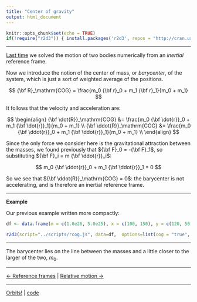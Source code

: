 ```yaml
---
title: "Center of gravity"
output: html_document
---
```


```r
knitr::opts_chunk$set(echo = TRUE)
if(!require("r2d3")) { install.packages('r2d3', repos = "http://cran.us.r-project.org"); library("r2d3") }
```

***

[Last time](./orbits.html) we solved the motion of two bodies numerically from an *inertial* reference frame.

Now we introduce the notion of the center of mass, or *barycenter*, of the system, which is just a sort of weighted average of the positions.

$$
{\bf R}_\mathrm{COG} = \frac{m_0 {\bf r}_0 + m_1 {\bf r}_1}{m_0 + m_1}
$$

It follows that the velocity and acceleration are:

$$
\begin{align}
{\bf \dot{R}}_\mathrm{COG} &= \frac{m_0 {\bf \dot{r}}_0 + m_1 {\bf \dot{r}}_1}{m_0 + m_1} \\
{\bf \ddot{R}}_\mathrm{COG} &= \frac{m_0 {\bf \ddot{r}}_0 + m_1 {\bf \ddot{r}}_1}{m_0 + m_1} \\
\end{align}
$$

Since the only force we consider here is the gravitational attraction between the masses, we found previously that ${\bf F}_0 = -{\bf F}_1$, so substituting ${\bf F}_i = m {\bf \ddot{r}}_i$:

$$
m_0 {\bf \ddot{r}}_0 + m_1 {\bf \ddot{r}}_1 = 0
$$

So we see that ${\bf \ddot{R}}_\mathrm{COG} = 0$: the barycenter is not accelerating, and is therefore an inertial reference frame.

***

**Example**

Our previous example written more compactly:

```r
df <- data.frame(m = c(1.0e26, 5.0e25), x = c(100, 150), y = c(120, 50))
```

```r
r2d3(script="../scripts/rcog.js", data=df,  options=list(cog = "true", lines = "true", text = "true", masses = "true"))
```

***

The barycenter lies on the line between the masses and a little closer to the larger of the two, $m_0$.

***

[<- Reference frames](./frames.html) | [Relative motion ->](./relative.html)


***

[Orbits!](../index.html) | [code](https://github.com/je-miralles/orbits/blob/main/rmd_sources/physics/center.Rmd)
